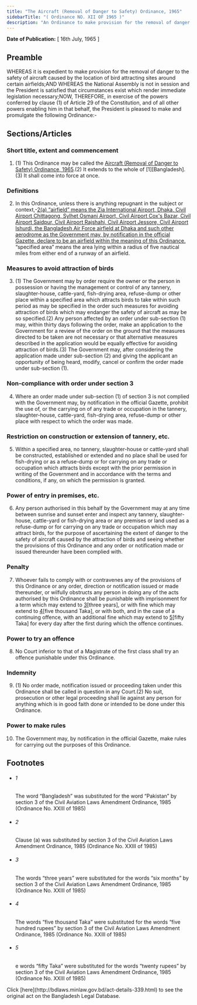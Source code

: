 ```yaml
---
title: "The Aircraft (Removal of Danger to Safety) Ordinance, 1965"
sidebarTitle: "( Ordinance NO. XII OF 1965 )"
description: "An Ordinance to make provision for the removal of danger to the safety of aircraft.♣"
---
```


**Date of Publication:** [ 16th July, 1965 ]

## Preamble

WHEREAS it is expedient to make provision for the removal of danger to the safety of aircraft caused by the location of bird attracting sites around certain airfields;AND WHEREAS the National Assembly is not in session and the President is satisfied that circumstances exist which render immediate legislation necessary;NOW, THEREFORE, in exercise of the powers conferred by clause (1) of Article 29 of the Constitution, and of all other powers enabling him in that behalf, the President is pleased to make and promulgate the following Ordinance:-

## Sections/Articles

### Short title, extent and commencement

1. (1) This Ordinance may be called the [Aircraft (Removal of Danger to Safety) Ordinance, 1965](/laws/act-339 "Aircraft (Removal of Danger to Safety) Ordinance, 1965").(2) It extends to the whole of [1][Bangladesh].(3) It shall come into force at once.

### Definitions

2. In this Ordinance, unless there is anything repugnant in the subject or context,-[2](1)[(a) “airfield” means the Zia International Airport, Dhaka, Civil Airport Chittagong, Sylhet Osmani Airport, Civil Airport Cox's Bazar, Civil Airport Saidpur, Civil Airport Rajshahi, Civil Airport Jessore, Civil Airport Ishurdi, the Bangladesh Air Force airfield at Dhaka and such other aerodrome as the Government may, by notification in the official Gazette, declare to be an airfield within the meaning of this Ordinance.](b) “specified area” means the area lying within a radius of five nautical miles from either end of a runway of an airfield.

### Measures to avoid attraction of birds

3. (1) The Government may by order require the owner or the person in possession or having the management or control of any tannery, slaughter-house, cattle-yard, fish-drying area, refuse-dump or other place within a specified area which attracts birds to take within such period as may be specified in the order such measures for avoiding attraction of birds which may endanger the safety of aircraft as may be so specified.(2) Any person affected by an order under sub-section (1) may, within thirty days following the order, make an application to the Government for a review of the order on the ground that the measures directed to be taken are not necessary or that alternative measures described in the application would be equally effective for avoiding attraction of birds.(3) The Government may, after considering the application made under sub-section (2) and giving the applicant an opportunity of being heard, modify, cancel or confirm the order made under sub-section (1).

### Non-compliance with order under section 3

4. Where an order made under sub-section (1) of section 3 is not complied with the Government may, by notification in the official Gazette, prohibit the use of, or the carrying on of any trade or occupation in the tannery, slaughter-house, cattle-yard, fish-drying area, refuse-dump or other place with respect to which the order was made.

### Restriction on construction or extension of tannery, etc.

5. Within a specified area, no tannery, slaughter-house or cattle-yard shall be constructed, established or extended and no place shall be used for fish-drying or as a refuse-dump or for carrying on any trade or occupation which attracts birds except with the prior permission in writing of the Government and in accordance with the terms and conditions, if any, on which the permission is granted.

### Power of entry in premises, etc.

6. Any person authorised in this behalf by the Government may at any time between sunrise and sunset enter and inspect any tannery, slaughter-house, cattle-yard or fish-drying area or any premises or land used as a refuse-dump or for carrying on any trade or occupation which may attract birds, for the purpose of ascertaining the extent of danger to the safety of aircraft caused by the attraction of birds and seeing whether the provisions of this Ordinance and any order or notification made or issued thereunder have been complied with.

### Penalty

7. Whoever fails to comply with or contravenes any of the provisions of this Ordinance or any order, direction or notification issued or made thereunder, or wilfully obstructs any person in doing any of the acts authorised by this Ordinance shall be punishable with imprisonment for a term which may extend to [3](1)[three years], or with fine which may extend to [4](2)[five thousand Taka], or with both, and in the case of a continuing offence, with an additional fine which may extend to [5](3)[fifty Taka] for every day after the first during which the offence continues.

### Power to try an offence

8. No Court inferior to that of a Magistrate of the first class shall try an offence punishable under this Ordinance.

### Indemnity

9. (1) No order made, notification issued or proceeding taken under this Ordinance shall be called in question in any Court.(2) No suit, prosecution or other legal proceeding shall lie against any person for anything which is in good faith done or intended to be done under this Ordinance.

### Power to make rules

10. The Government may, by notification in the official Gazette, make rules for carrying out the purposes of this Ordinance.

## Footnotes

- ###### 1

  The word “Bangladesh” was substituted for the word “Pakistan” by section 3 of the Civil Aviation Laws Amendment Ordinance, 1985 (Ordinance No. XXIII of 1985)

- ###### 2

  Clause (a) was substituted by section 3 of the Civil Aviation Laws Amendment Ordinance, 1985 (Ordinance No. XXIII of 1985)

- ###### 3

  The words “three years” were substituted for the words “six months” by section 3 of the Civil Aviation Laws Amendment Ordinance, 1985 (Ordinance No. XXIII of 1985)

- ###### 4

  The words “five thousand Taka” were substituted for the words “five hundred rupees” by section 3 of the Civil Aviation Laws Amendment Ordinance, 1985 (Ordinance No. XXIII of 1985)

- ###### 5

  e words “fifty Taka” were substituted for the words “twenty rupees” by section 3 of the Civil Aviation Laws Amendment Ordinance, 1985 (Ordinance No. XXIII of 1985)

<Note>
  Click [here](http://bdlaws.minlaw.gov.bd/act-details-339.html) to see the original act on the Bangladesh Legal Database.
</Note>
